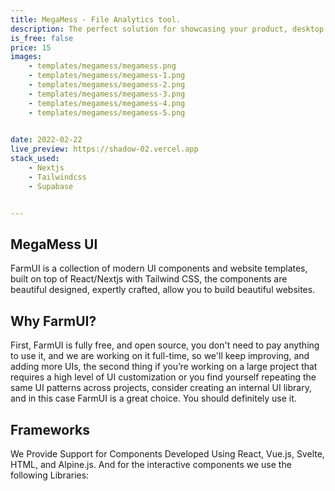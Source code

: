 ```yaml
---
title: MegaMess - File Analytics tool. 
description: The perfect solution for showcasing your product, desktop app, or mobile app in a visually appealing and user-friendly way, to help you get more users to try your product .
is_free: false
price: 15
images: 
    - templates/megamess/megamess.png
    - templates/megamess/megamess-1.png
    - templates/megamess/megamess-2.png
    - templates/megamess/megamess-3.png
    - templates/megamess/megamess-4.png
    - templates/megamess/megamess-5.png

    
date: 2022-02-22
live_preview: https://shadow-02.vercel.app
stack_used: 
    - Nextjs 
    - Tailwindcss
    - Supabase


---
```



## MegaMess UI

FarmUI is a collection of modern UI components and website templates, built on top of React/Nextjs with Tailwind CSS, 
the components are beautiful designed, expertly crafted, allow you to build beautiful websites.

## Why FarmUI?

First, FarmUI is fully free, and open source, you don't need to pay anything to use it, 
and we are working on it full-time, so we'll keep improving, and adding more UIs, 
the second thing if you’re working on a large project that requires  a high level of UI customization or you find yourself repeating the same UI patterns across projects, consider creating an internal UI library, 
and in this case FarmUI is a great choice. You should definitely use it.

## Frameworks

We Provide Support for Components Developed Using React, Vue.js, Svelte, HTML, and Alpine.js.
And for the interactive components we use the following Libraries:

